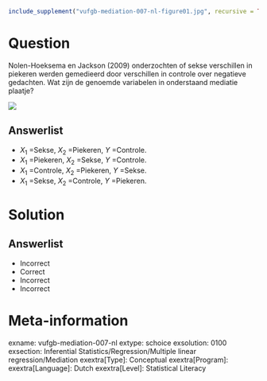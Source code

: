 ```{r, echo = FALSE, results = "hide"}
include_supplement("vufgb-mediation-007-nl-figure01.jpg", recursive = TRUE)
```

Question
========
  
Nolen-Hoeksema en Jackson (2009) onderzochten of sekse verschillen in piekeren werden gemedieerd door verschillen in controle over negatieve gedachten. Wat zijn de genoemde variabelen in onderstaand mediatie plaatje?

![](vufgb-mediation-007-nl-figure01.jpg)
  
Answerlist
----------
* $X_{1}$ =Sekse, $X_{2}$ =Piekeren, $Y$ =Controle.
* $X_{1}$ =Piekeren, $X_{2}$ =Sekse, $Y$ =Controle.
* $X_{1}$ =Controle, $X_{2}$ =Piekeren, $Y$ =Sekse.
* $X_{1}$ =Sekse, $X_{2}$ =Controle, $Y$ =Piekeren.

Solution
========

Answerlist
----------
* Incorrect
* Correct
* Incorrect
* Incorrect

Meta-information
================
exname: vufgb-mediation-007-nl
extype: schoice
exsolution: 0100
exsection: Inferential Statistics/Regression/Multiple linear regression/Mediation
exextra[Type]: Conceptual
exextra[Program]: 
exextra[Language]: Dutch
exextra[Level]: Statistical Literacy